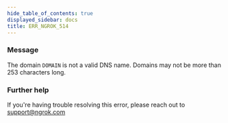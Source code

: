 ```yaml
---
hide_table_of_contents: true
displayed_sidebar: docs
title: ERR_NGROK_514
---
```




### Message

The domain `DOMAIN` is not a valid DNS name. Domains may not be more than 253 characters long.

<ErrorDetails error="err_ngrok_514" />

### Further help

If you're having trouble resolving this error, please reach out to [support@ngrok.com](mailto:support@ngrok.com?subject=Help%20with%20ERR_NGROK_514)
